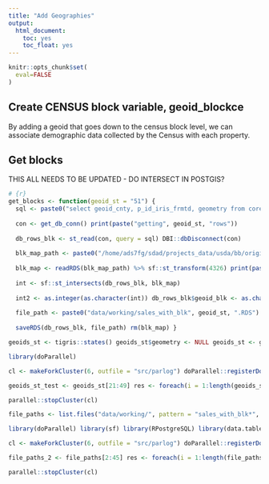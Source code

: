 ```yaml
---
title: "Add Geographies"
output: 
  html_document:
    toc: yes
    toc_float: yes
---
```


```r
knitr::opts_chunk$set(
  eval=FALSE
)
```

## Create CENSUS block variable, geoid_blockce

By adding a geoid that goes down to the census block level, we can associate demographic data collected by the Census with each property.

## Get blocks

THIS ALL NEEDS TO BE UPDATED - DO INTERSECT IN POSTGIS?

```r
# {r}
get_blocks <- function(geoid_st = "51") { 
  sql <- paste0("select geoid_cnty, p_id_iris_frmtd, geometry from corelogic_usda.broadband_variables_tax_2020_06_27_unq_prog where property_centroid_longitude IS NOT NULL AND geoid_cnty LIKE '", geoid_st,"%'") 
  
  con <- get_db_conn() print(paste("getting", geoid_st, "rows")) 
  
  db_rows_blk <- st_read(con, query = sql) DBI::dbDisconnect(con) 
  
  blk_map_path <- paste0("/home/ads7fg/sdad/projects_data/usda/bb/original/censusblocks/blocks_TIGER2018_sf_RDS/tl_2018_", geoid_st, "tabblock10.RDS") print(paste("getting", geoid_st, "blocks")) 
  
  blk_map <- readRDS(blk_map_path) %>% sf::st_transform(4326) print(paste("getting", geoid_st, "interesection")) 
  
  int <- sf::st_intersects(db_rows_blk, blk_map) 
  
  int2 <- as.integer(as.character(int)) db_rows_blk$geoid_blk <- as.character(blk_map$GEOID10[unlist(int2)]) print(paste("saving", geoid_st, "results")) 
  
  file_path <- paste0("data/working/sales_with_blk", geoid_st, ".RDS") 
  
  saveRDS(db_rows_blk, file_path) rm(blk_map) }

geoids_st <- tigris::states() geoids_st$geometry <- NULL geoids_st <- geoids_st[!geoids_st$GEOID %in% c("78", "69", "60", "72", "12", "51", "54"), c("GEOID")]

library(doParallel)

cl <- makeForkCluster(6, outfile = "src/parlog") doParallel::registerDoParallel(cl)

geoids_st_test <- geoids_st[21:49] res <- foreach(i = 1:length(geoids_st_test)) %dopar% { get_blocks(geoids_st_test[i]) }

parallel::stopCluster(cl)

file_paths <- list.files("data/working/", pattern = "sales_with_blk*", full.names = TRUE) con <- get_db_conn() dat <- readRDS(file_paths[1]) sf::dbWriteTable(con, c("corelogic_usda", "sales_with_blk"), dat) rm(dat) DBI::dbDisconnect(con)

library(doParallel) library(sf) library(RPostgreSQL) library(data.table)

cl <- makeForkCluster(6, outfile = "src/parlog") doParallel::registerDoParallel(cl)

file_paths_2 <- file_paths[2:45] res <- foreach(i = 1:length(file_paths_2)) %dopar% { con <- get_db_conn() print(paste("reading", file_paths_2[i])) dat <- readRDS(file_paths_2[i]) print(paste("writing", file_paths_2[i])) sf::dbWriteTable(con, c("corelogic_usda", "sales_with_blk"), dat, append = TRUE) rm(dat) DBI::dbDisconnect(con) }

parallel::stopCluster(cl)
```
